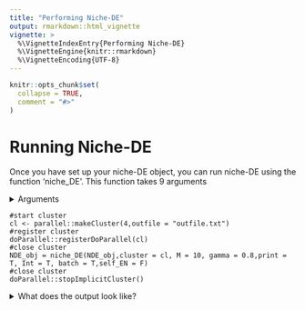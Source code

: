 ```yaml
---
title: "Performing Niche-DE"
output: rmarkdown::html_vignette
vignette: >
  %\VignetteIndexEntry{Performing Niche-DE}
  %\VignetteEngine{knitr::rmarkdown}
  %\VignetteEncoding{UTF-8}
---
```


```r
knitr::opts_chunk$set(
  collapse = TRUE,
  comment = "#>"
)
```
# Running Niche-DE
Once you have set up your niche-DE object, you can run niche-DE using the function 'niche_DE'. This function takes 9 arguments

<details>
  <summary>Arguments</summary>
  

+ object: A niche-DE object
+ cluster: The cluster to perform parallel computations on
+ C: The minimum total expression of a gene across observations needed for the niche-DE model to run. The default value is 150.
+ M: Minimum number of spots containing the index cell type with the niche cell type in its effective niche for (index,niche) niche patterns to be investigated. The default value is 10
+ Gamma: Percentile a gene needs to be with respect to expression in the index cell type in order for the model to investigate niche patterns for that gene in the index cell. The default value is 0.8 (80th percentile)
+ print: Should the progress of niche-DE be tracked? If True, progress updates will be tracked in the outfile of the cluster. Default is True.
+ Int: Logical for if data is count data. If True, a negative binomial regression is performed. Otherwise linear regression with a gene specific variance is applied. Default is True.
+ Batch: Logical if an indicator should be included for each batch in the regression. Default is True. 
+ self_EN: Logical if niche interactions between the same cell types should be considered. Default is False.
</details>


```
#start cluster
cl <- parallel::makeCluster(4,outfile = "outfile.txt")
#register cluster
doParallel::registerDoParallel(cl)
#close cluster
NDE_obj = niche_DE(NDE_obj,cluster = cl, M = 10, gamma = 0.8,print = T, Int = T, batch = T,self_EN = F)
#close cluster
doParallel::stopImplicitCluster()
```

<details>
  <summary>What does the output look like?</summary>
  
 After running niche-DE, the 'niche-DE' slot in your niche-DE object will be populated. It will be a list with length equal to the length of sigma. Each item of that list will have an entry corresponding to each gene. Each entry is a list with 4 items. For a given gene k.
 
+ T-stat: A matrix of dimension #cell types by #cell types. Index (i,j) represents the T_statistic corresponding to the hypothesis test of testing whether gene k is an (index cell type i, niche cell type j) niche gene. 
+ Beta: A matrix of dimension #cell types by #cell types. Index (i,j) represents the beta coefficient corresponding to the niche effect of niche cell type j on index cell type i for gene 
+ nulls: Which coefficients are null (no niche-DE effect computed) for gene k.
+ var-cov: A matrix of dimension (#non nulls) by (#non nulls) . The matrix gives the variance covariance matrix of the beta coefficients of the niche-DE model for gene k.To save memory, this matrix is upper triangular. 
+ log-lik: The log-likelihood of the niche-DE model for gene k.
  
Note that each item in the niche-DE list is named based on an element of sigma and the T-stat,beta,var-cov,log-lik items for that list are based on an effective niche calculated using a kernel bandwidth equal to that element of sigma. Additionally, the following two slots in your niche-DE object will be populated

  
+ Niche-DE-pval-pos: Pvalues for testing if a gene is an (index,niche)+ niche gene. This is a list with length equal to the length of sigma. Each sublist contains 3 items.
  + gene-level: A list of gene level pvalues. It is a vector with length equal to the number of genes.
  + cell-type-level: A matrix of dimension #genes by #cell types which gives cell type level pvalues.Index (i,j) gives a pvalue corresponding to whether gene i is a niche gene for index cell type j. 
  + interaction-level: An array of dimension #cell types by #cell types by #genes which gives interaction level pvalues. Index (i,j,k) gives a pvalue corresponding to whether gene k is an (index cell type i, niche cell type j)+ niche gene.

+ Niche-DE-pval-neg: Pvalues for testing if a gene is an (index,niche)- niche gene. This is a list with length equal to the length of sigma. Each sublist contains 3 items.
  + gene-level: A list of gene level pvalues. It is a vector with length equal to the number of genes.
  + cell-type-level: A matrix of dimension #genes by #cell types which gives cell type level pvalues.Index (i,j) gives a pvalue corresponding to whether gene i is a niche gene for index cell type j. 
  + interaction-level: An array of dimension #cell types by #cell types by #genes which gives interaction level pvalues. Index (i,j,k) gives a pvalue corresponding to whether gene k is an (index cell type i, niche cell type j)- niche gene.
 

 </details>
